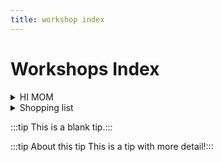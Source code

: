 ```yaml
---
title: workshop index
---
```


# Workshops Index

<details>
<summary>HI MOM</summary>

Here is the details about my mom.

</details>

<details>
<summary>Shopping list</summary>

- Vegetables
- Fruits
- Fish

</details>

:::tip
This is a blank tip.:::

:::tip About this tip
This is a tip with more detail!:::
